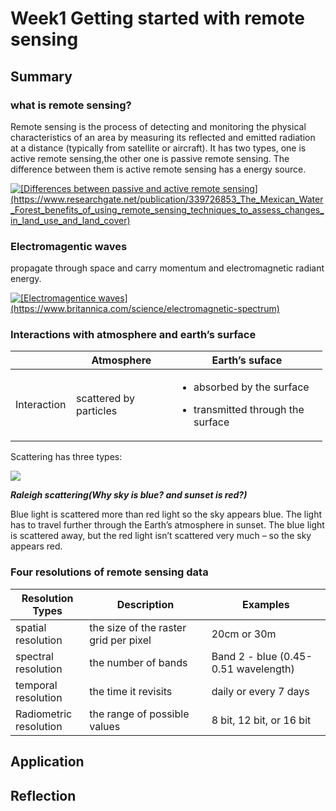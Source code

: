 # Week1 Getting started with remote sensing

## Summary

### what is remote sensing?

Remote sensing is the process of detecting and monitoring the physical characteristics of an area by measuring its reflected and emitted radiation at a distance (typically from satellite or aircraft). It has two types, one is active remote sensing,the other one is passive remote sensing. The difference between them is active remote sensing has a energy source.

[![\[Differences between passive and active remote sensing\](https://www.researchgate.net/publication/339726853_The_Mexican_Water_Forest_benefits_of_using_remote_sensing_techniques_to_assess_changes_in_land_use_and_land_cover)](passive_and_active.png)](https://www.researchgate.net/publication/339726853_The_Mexican_Water_Forest_benefits_of_using_remote_sensing_techniques_to_assess_changes_in_land_use_and_land_cover)

### Electromagentic waves

propagate through space and carry momentum and electromagnetic radiant energy.

[![\[Electromagentice waves\](https://www.britannica.com/science/electromagnetic-spectrum)](waves.png)](https://www.britannica.com/science/electromagnetic-spectrum)

### Interactions with atmosphere and earth's surface

+-------------+------------------------+-------------------------------------+
|             | Atmosphere             | Earth's suface                      |
+=============+========================+=====================================+
| Interaction | scattered by particles | -   absorbed by the surface         |
|             |                        |                                     |
|             |                        | -   transmitted through the surface |
+-------------+------------------------+-------------------------------------+

Scattering has three types:

[![](scattering.png)](https://physicsopenlab.org/2019/07/10/light-scattering/)

***Raleigh scattering(Why sky is blue? and sunset is red?)***

Blue light is scattered more than red light so the sky appears blue. The light has to travel further through the Earth's atmosphere in sunset. The blue light is scattered away, but the red light isn't scattered very much -- so the sky appears red.

### Four resolutions of remote sensing data

| Resolution Types       | Description                           | Examples                             |
|------------------------|---------------------------------------|--------------------------------------|
| spatial resolution     | the size of the raster grid per pixel | 20cm or 30m                          |
| spectral resolution    | the number of bands                   | Band 2 - blue (0.45-0.51 wavelength) |
| temporal resolution    | the time it revisits                  | daily or every 7 days                |
| Radiometric resolution | the range of possible values          | 8 bit, 12 bit, or 16 bit             |

## Application

## Reflection
